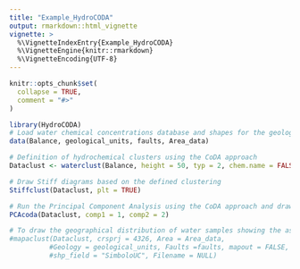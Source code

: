 ```yaml
---
title: "Example_HydroCODA"
output: rmarkdown::html_vignette
vignette: >
  %\VignetteIndexEntry{Example_HydroCODA}
  %\VignetteEngine{knitr::rmarkdown}
  %\VignetteEncoding{UTF-8}
---
```


```r
knitr::opts_chunk$set(
  collapse = TRUE,
  comment = "#>"
)
```

```r
library(HydroCODA)
# Load water chemical concentrations database and shapes for the geology faults and study area
data(Balance, geological_units, faults, Area_data)

# Definition of hydrochemical clusters using the CoDA approach
Dataclust <- waterclust(Balance, height = 50, typ = 2, chem.name = FALSE)

# Draw Stiff diagrams based on the defined clustering
Stiffclust(Dataclust, plt = TRUE)

# Run the Principal Component Analysis using the CoDA approach and draw the biplot
PCAcoda(Dataclust, comp1 = 1, comp2 = 2)

# To draw the geographical distribution of water samples showing the assigned cluster you must run the following lines
#mapaclust(Dataclust, crsprj = 4326, Area = Area_data, 
          #Geology = geological_units, Faults =faults, mapout = FALSE, 
          #shp_field = "SimboloUC", Filename = NULL)


```


